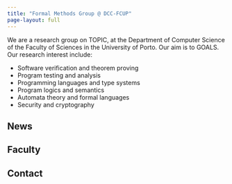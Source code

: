 ```yaml
---
title: "Formal Methods Group @ DCC-FCUP"
page-layout: full
---
```


We are a research group on TOPIC, at the Department of Computer Science of the Faculty of Sciences in the University of Porto. Our aim is to GOALS. Our research interest include:

- Software verification and theorem proving
- Program testing and analysis
- Programming languages and type systems
- Program logics and semantics
- Automata theory and formal languages
- Security and cryptography

## News

## Faculty

## Contact